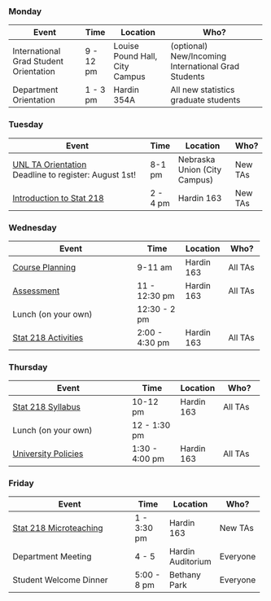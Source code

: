 ::: {.callout-tip .column-page}
### Monday

+----------------------------------------+-------------+--------------------------------+-----------------------------------------------------+
| Event                                  | Time        | Location                       | Who?                                                |
+========================================+=============+================================+=====================================================+
| International Grad Student Orientation | 9 - 12 pm   | Louise Pound Hall, City Campus | (optional) New/Incoming International Grad Students |
+----------------------------------------+-------------+--------------------------------+-----------------------------------------------------+
| Department Orientation                 | 1 - 3 pm    | Hardin 354A                    | All new statistics graduate students                |
+----------------------------------------+-------------+--------------------------------+-----------------------------------------------------+
:::

::: {.callout-tip .column-page}
### Tuesday

+------------------------------------------------------------------------------+----------+------------------------------+----------+
| Event                                                                        | Time     | Location                     | Who?     |
+==============================================================================+==========+==============================+==========+
| [UNL TA Orientation](https://events.unl.edu/gradstudies/2022/08/16/165120/)\ | 8-1 pm   | Nebraska Union (City Campus) | New TAs  |
| Deadline to register: August 1st!                                            |          |                              |          |
+------------------------------------------------------------------------------+----------+------------------------------+----------+
| [Introduction to Stat 218](01-introduction.qmd)                              | 2 - 4 pm | Hardin 163                   | New TAs  |
+------------------------------------------------------------------------------+----------+------------------------------+----------+
:::

::: {.callout-tip .column-page}
### Wednesday

+-------------------------------------------+----------------+------------+------------+
| Event                                     | Time           | Location   | Who?       |
+===========================================+================+============+============+
| [Course Planning](02-course-planning.qmd) | 9-11 am        | Hardin 163 | All TAs    |
+-------------------------------------------+----------------+------------+------------+
| [Assessment](03-assessment.qmd)           | 11 - 12:30 pm  | Hardin 163 | All TAs    |
+-------------------------------------------+----------------+------------+------------+
| Lunch (on your own)                       | 12:30 - 2 pm   |            |            |
+-------------------------------------------+----------------+------------+------------+
| [Stat 218 Activities](06-activities.qmd)  | 2:00 - 4:30 pm | Hardin 163 | All TAs    |
+-------------------------------------------+----------------+------------+------------+
:::

::: {.callout-tip .column-page}
### Thursday

+----------------------------------------+----------------+------------+-------------+
| Event                                  | Time           | Location   | Who?        |
+========================================+================+============+=============+
| [Stat 218 Syllabus](04-syllabus.qmd)   | 10-12 pm       | Hardin 163 | All TAs     |
+----------------------------------------+----------------+------------+-------------+
| Lunch (on your own)                    | 12 - 1:30 pm   |            |             |
+----------------------------------------+----------------+------------+-------------+
| [University Policies](05-policies.qmd) | 1:30 - 4:00 pm | Hardin 163 | All TAs     |
+----------------------------------------+----------------+------------+-------------+
:::

::: {.callout-tip .column-page}
### Friday

+------------------------------------------------+-------------+-------------------+----------+
| Event                                          | Time        | Location          | Who?     |
+================================================+=============+===================+==========+
| [Stat 218 Microteaching](07-microteaching.qmd) | 1 - 3:30 pm | Hardin 163        | New TAs  |
+------------------------------------------------+-------------+-------------------+----------+
| Department Meeting                             | 4 - 5       | Hardin Auditorium | Everyone |
+------------------------------------------------+-------------+-------------------+----------+
| Student Welcome Dinner                         | 5:00 - 8 pm | Bethany Park      | Everyone |
+------------------------------------------------+-------------+-------------------+----------+
:::
